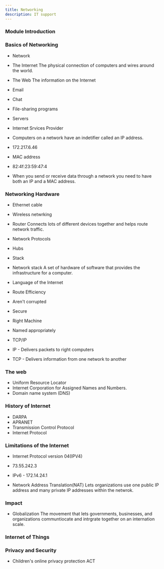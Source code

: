 ```yaml
---
title: Networking
description: IT support 
---
```


### Module Introduction
### Basics of Networking 

- Network 
- The Internet
The physical connection of computers and wires around the world.

- The Web 
The information on the Internet

- Email
- Chat 
- File-sharing programs 
- Servers 
- Internet Srvices Provider

- Computers on a network have an indetifier called an IP address.
- 172.217.6.46
- MAC address 
- 82:4f:23:59:47:4 
- When you send or receive data through a network you need to have both an IP and a MAC address.

### Networking Hardware 
- Ethernet cable 
- Wireless netwrking 
- Router 
Connects lots of different devices together and helps route network traffic.

- Network Protocols
- Hubs 
- Stack

- Network stack 
A set of hardware of software that provides the infrastructure for a computer.

- Language of the Internet 
- Route Efficiency 
- Aren't corrupted
- Secure 
- Right Machine 
- Named appropriately
 - TCP/IP 
 - IP - Delivers packets to right computers 
 - TCP - Delivers information from one network to another 

 ### The web 
 - Uniform Resource Locator
 - Internet Corporation for Assigned Names and Numbers.
- Domain name system (DNS)

### History of Internet
- DARPA
- APRANET
- Transmission Control Protocol
- Internet Protocol 

### Limitations of the Internet
- Internet Protocol version 04(IPV4)
- 73.55.242.3
- IPv6 - 172.14.24.1

- Network Address Translation(NAT)
Lets organizations use one public IP address and many private IP addresses within the netwrok.

### Impact 
- Globalization
The movement that lets governments, businesses, and organizations communtiocate and intrgrate together on an internation scale.

### Internet of Things 
### Privacy and Security
- Children's online privacy protection ACT 
